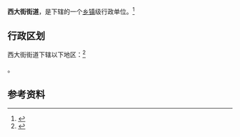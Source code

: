 {{中国乡级行政区|62/06/02/002/000}}

'''西大街街道'''，是{{PRC admin/fullname|62/06/02/002/000|3}}下辖的一个[[乡镇|乡镇]]级行政单位。<ref>{{PRC admin/ref sgc|{{PRC admin/parent|62/06/02/002/000}}}}</ref>

== 行政区划 ==

西大街街道下辖以下地区：<ref>{{PRC admin/ref sgc|62/06/02/002/000}}</ref>

{{PRC admin/children|62/06/02/002/000}}。

== 参考资料 ==

{{reflist}}

{{PRC admin/navcat|62/06/02/002/000}}
{{甘肃行政区划小作品}}